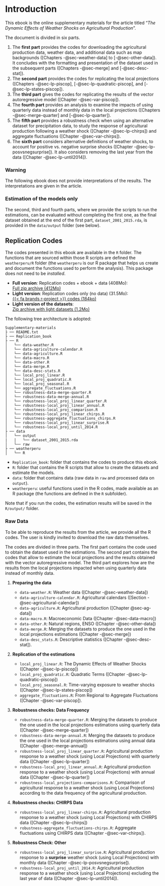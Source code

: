 # Introduction {.unnumbered}

<!-- quarto add quarto-ext/fontawesome -->

This ebook is the online supplementary materials for the article titled "_The Dynamic Effects of Weather Shocks on Agricultural Production_".

The document is divided in six parts. 

1. The **first part** provides the codes for downloading the agricultural production data, weather data, and additional data such as map backgrounds ([Chapters -@sec-weather-data] to [-@sec-other-data]). It concludes with the formatting and presentation of the dataset used in the subsequent parts ([Chapters -@sec-merge] and [-@sec-desc-stat]).
2. The **second part** provides the codes for replicating the local projections ([Chapters -@sec-lp-piscop], [-@sec-lp-quadratic-piscop], and [-@sec-lp-states-piscop]).
3. The **third part** gives the codes for replicating the results of the vector autoregressive model ([Chapter -@sec-var-piscop]).
4. The **fourth part** provides an analysis to examine the impacts of using quarterly data instead of monthly data in the local projections ([Chapters -@sec-merge-quarter] and [-@sec-lp-quarter]).
4. The **fifth part** provides a robustness check when using an alternative dataset for precipitation data, to study the response of agricultural production following a weather shock ([Chapter -@sec-lp-chirps]) and aggregate fluctuations ([Chapter -@sec-var-chirps]).
5. The **sixth part** considers alternative definitions of weather shocks, to account for positive vs. negative surprise shocks ([Chapter -@sec-lp-posvsnegsurprise]). It also considers removing the last year from the data ([Chapter -@sec-lp-until2014]).

::: {.callout-warning}

### Warning

The following ebook does not provide interpretations of the results. The interpretations are given in the article.

:::



::: {.callout-tip}

### Estimation of the models only

The second, third and fourth parts, where we provide the scripts to run the estimations, can be evaluated without completing the first one, as the final dataset obtained at the end of the first part, `dataset_2001_2015.rda`, is provided in the `data/output` folder (see below).

:::


## Replication Codes

The codes presented in this ebook are available in the `R` folder. The functions that are sourced within those R scripts are defined the `weatherperu/R` folder (the `weatherperu` is our R package that helps us create and document the functions used to perform the analysis). This package does not need to be _installed_.

- **Full version**: Replication codes + ebook + data (408Mo):  
  <a href="https://egallic.fr/Recherche/weather-peru-v2/replication_codes_and_data.zip" class="btn btn-primary btn-sm" data-toggle="dropdown" aria-haspopup="true" aria-expanded="false">Full zip archive (412Mo)</a>
- **Light version**: Replication codes only (no data) (31.5Mo):  
  <a href="https://egallic.fr/Recherche/weather-peru-v2/replication_codes.zip" class="btn btn-primary btn-sm" data-toggle="dropdown" aria-haspopup="true" aria-expanded="false">{{< fa brands r-project >}} codes (184ko)</a>
- **Light version of the datasets**:  
  <a href="https://egallic.fr/Recherche/weather-peru-v2/data_light.zip" class="btn btn-primary btn-sm" data-toggle="dropdown" aria-haspopup="true" aria-expanded="false">Zip archive with light datasets (1.2Mo)</a>

The following tree architecture is adopted:

```
Supplementary-materials
├ ── README.txt
├ ── Replication_book
├ ── R
│   └── data-weather.R
│   └── data-agriculture-calendar.R
│   └── data-agriculture.R
│   └── data-macro.R
│   └── data-other.R
│   └── data-merge.R
│   └── data-desc-stats.R
│   └── local_proj_linear.R
│   └── local_proj_quadratic.R
│   └── local_proj_seasonal.R
│   └── aggregate_fluctuations.R
│   └── robustness-data-merge-quarter.R
│   └── robustness-data-merge-annual.R
│   └── robustness-local_proj_linear_quarter.R
│   └── robustness-local_proj_linear_annual.R
│   └── robustness-local_proj_comparison.R
│   └── robustness-local_proj_linear_chirps.R
│   └── robustness-aggregate_fluctuations_chirps.R
│   └── robustness-local_proj_linear_surprise.R
│   └── robustness-local_proj_until_2014.R
├ ── data
│   └── output
|   |   └── dataset_2001_2015.rda
│   └── raw
├ ── weatherperu
│   └── R
```

- `Replication_book`: folder that contains the codes to produce this ebook.
- `R`: folder that contains the R scripts that allow to create the datasets and estimate the models.
- `data`: folder that contains data (raw data in `raw` and processed data on `output`).
- `weatherperu`: useful functions used in the R codes, made available as an R package (the functions are defined in the `R` subfolder).

Note that if you run the codes, the estimation results will be saved in the `R/output/` folder.

::: {.callout-note}

### Raw Data

To be able to reproduce the results from the article, we provide all the R codes. The user is kindly invited to download the raw data themselves.

:::

The codes are divided in three parts. The first part contains the code used to obtain the dataset used in the estimations. The second part contains the codes that allow to estimate the local projections and the results obtained with the vector autoregressive model. The third part explores how are the results from the local projections impacted when using quarterly data instead of monthly data.



1. **Preparing the data**

    - `data-weather.R`: Weather data ([Chapter -@sec-weather-data])
    - `data-agriculture-calendar.R`: Agricultural calendars ([Section -@sec-agricultural-calendar])
    - `data-agriculture.R`: Agricultural production ([Chapter @sec-ag-data])
    - `data-macro.R`: Macroeconomic Data ([Chapter -@sec-data-macro])
    - `data-other.R`: Natural regions, ENSO ([Chapter -@sec-other-data])
    - `data-merge.R`: Merging the datasets to produce the one used in the local projections estimations ([Chapter -@sec-merge])
    - `data-desc_stats.R`: Descriptive statistics ([Chapter -@sec-desc-stat]).

2. **Replication of the estimations**

    - `local_proj_linear.R`: The Dynamic Effects of Weather Shocks ([Chapter -@sec-lp-piscop])
    - `local_proj_quadratic.R`: Quadratic Terms ([Chapter -@sec-lp-quadratic-piscop])
    - `local_proj_seasonal.R`: Time-varying exposure to weather shocks ([Chapter -@sec-lp-states-piscop])
    - `aggregate_fluctuations.R`: From Regional to Aggregate Fluctuations ([Chapter -@sec-var-piscop]).

3. **Robustness checks: Data Frequency**

    - `robustness-data-merge-quarter.R`: Merging the datasets to produce the one used in the local projections estimations using quarterly data ([Chapter -@sec-merge-quarter])
    - `robustness-data-merge-annual.R`: Merging the datasets to produce the one used in the local projections estimations using annual data ([Chapter -@sec-merge-annual])
    - `robustness-local_proj_linear_quarter.R`: Agricultural production response to a weather shock (using Local Projections) with quarterly data ([Chapter -@sec-lp-quarter])
    - `robustness-local_proj_linear_annual.R`: Agricultural production response to a weather shock (using Local Projections) with annual data ([Chapter -@sec-lp-quarter])
    - `robustness-local_projections-comparisons.R`: Comparison of agricultural response to a weather shock (using Local Projections) according to the data frequency of the agricultural production.
    
4. **Robustness checks: CHIRPS Data**

    - `robustness-local_proj_linear-chirps.R`: Agricultural production response to a weather shock (using Local Projections) with CHIRPS data ([Chapter -@sec-lp-chirps])
    - `robustness-aggregate_fluctuations-chirps.R`: Aggregate fluctuations using CHIRPS data ([Chapter -@sec-var-chirps]).
    
5. **Robustness Check: Other**

    - `robustness-local_proj_linear_surprise.R`: Agricultural production response to a **surprise** weather shock (using Local Projections) with monthly data ([Chapter -@sec-lp-posvsnegsurprise]).
    - `robustness-local_proj_until_2014.R`: Agricultural production response to a weather shock (using Local Projections) excluding the last year of data ([Chapter -@sec-lp-until2014]).
